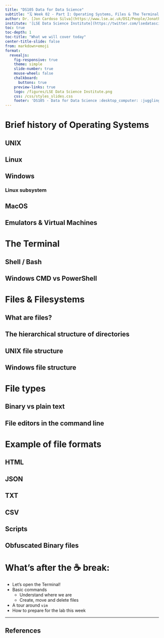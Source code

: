 ---
title: "DS105 Data for Data Science"
subtitle: "🗓️ Week 02 - Part I: Operating Systems, Files & The Terminal"
author: Dr. [Jon Cardoso Silva](https://www.lse.ac.uk/DSI/People/Jonathan-Cardoso-Silva)
institute: '[LSE Data Science Institute](https://twitter.com/lsedatascience)'
toc: true
toc-depth: 1
toc-title: "What we will cover today"
center-title-slide: false
from: markdown+emoji
format:
  revealjs: 
    fig-responsive: true
    theme: simple
    slide-number: true
    mouse-wheel: false
    chalkboard: 
      buttons: true
    preview-links: true
    logo: /figures/LSE Data Science Institute.png
    css: /css/styles_slides.css
    footer: 'DS105 - Data for Data Science :desktop_computer: :juggling_person:'
---

# Brief history of Operating Systems

## UNIX

## Linux

## Windows

### Linux subsystem

## MacOS

## Emulators & Virtual Machines

# The Terminal

## Shell / Bash

## Windows CMD vs PowerShell

# Files & Filesystems

## What are files?

## The hierarchical structure of directories

## UNIX file structure

## Windows file structure

# File types 

## Binary vs plain text

## File editors in the command line

# Example of file formats

## HTML

## JSON

## TXT

## CSV

## Scripts

## Obfuscated Binary files

# What's after the ☕ break:

- Let's open the Terminal!
- Basic commands
  - Understand where we are
  - Create, move and delete files
- A tour around `vim`
- How to prepare for the lab this week

------------------------------------------------------------------------

## References {style="word-break:break-all;"}

::: {#refs .r-fit-text}
::: 